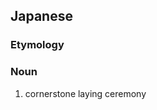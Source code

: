 ==Japanese==
{{ja-kanjitab|てい|そ|しき|yomi=on}}

===Etymology===
{{suffix|定礎|式|lang=ja|t1=cornerstone laying|t2=ceremony|sort=ていそしき}}

===Noun===
{{ja-noun|ていそしき}}

# cornerstone laying ceremony